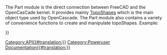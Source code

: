 <languages/>
<translate>
<!--T:4-->
{{VeryImportantMessage|(November 2018) This information may be incomplete and outdated. For the latest API, see the [https://www.freecadweb.org/api autogenerated API documentation] or [https://freecad-python-stubs.readthedocs.io/en/latest/autoapi/Part/ autogenerated Python Part API documentation].}}

<!--T:1-->
The Part module is the direct connection between FreeCAD and the OpenCasCade kernel. It provides mainly [[TopoShape_API|TopoShapes]] which is the main object type used by OpenCascade. The Part module also contains a variety of convenience functions to create and manipulate topoShapes. Example:
</translate>
{{Code|code=
import Part
mycube = Part.makeBox(2,2,2)
Part.show(mycube)
}}
<translate>

<!--T:2-->
{{APIFunction|__fromPythonOCC__|OCC.Object|Helper method to convert a pythonocc shape to an internal shape|A Part.Shape}}
{{APIFunction|__sortEdges__|list of edges|Helper method to sort an unsorted list of edges so that afterwards the start and end vertex of two consecutive edges are geometrically coincident. It returns a single list of edges and the algorithm stops after the first set of connected edges which means that the output list can be smaller than the input list. The sorted list can be used to create a Wire.|a list of edges}}
{{APIFunction|__toPythonOCC__|Part.Shape|Helper method to convert an internal shape to pythonocc shape|an OCC.Shape}}
{{APIFunction|cast_to_shape|Part.Shape|Cast to the actual shape type| }}
{{APIFunction|export|list,string|Export a list of objects into a single file.| }}
{{APIFunction|getSortedClusters|list of edges|Helper method to sort and cluster a variety of edges| }}
{{APIFunction|insert|string,string|Insert the file (path given as first argument) into the given document (second argument).| }}
{{APIFunction|makeBox|length,width,height,[pnt,dir]|Makes a box located at pnt with the dimensions (length,width,height). By default pnt is Vector(0,0,0) and dir is Vector(0,0,1)|the created shape}}
{{APIFunction|makeCircle|radius,[pnt,dir,angle1,angle2]|Makes a circle with a given radius. By default pnt is Vector(0,0,0), dir is Vector(0,0,1), angle1 is 0 and angle2 is 360|the created shape}}
{{APIFunction|makeCompound|list|Creates a compound out of a list of shapes.|the created shape}}
{{APIFunction|makeCone|radius1,radius2,height,[pnt,dir,angle]|Makes a cone with given radii and height. By default pnt is Vector(0,0,0), dir is Vector(0,0,1) and angle is 360|the created shape}}
{{APIFunction|makeCylinder|radius,height,[pnt,dir,angle]|Makes a cylinder with a given radius and height. By default pnt is Vector(0,0,0),dir is Vector(0,0,1) and angle is 360|the created shape}}
{{APIFunction|makeHelix|pitch,height,radius,[angle,lefthand,heightstyle]|Makes a helix shape with a given pitch, height and radius. Defaults to right-handed cylindrical helix. Non-zero angle parameter produces a conical helix.  Lefthand True produces left handed helix.  Heightstyle applies only to conical helices. Heightstyle False (default) will cause the height parameter to be interpreted as the length of the side of the underlying frustum.  Heightstyle True will cause the height parameter to be interpreted as the vertical height of the helix.  Pitch is "metric pitch" (advance/revolution). For conical helix, radius is the minor radius.|the created shape}}
{{APIFunction|makeLine|(x1,y1,z1),(x2,y2,z2)|Makes a line of two points|the created shape}}
{{APIFunction|makeLoft|shapelist<profiles>,[boolean<solid>,boolean<ruled>]|Creates a loft shape using the list of profiles. Optionally make result a solid (vs surface/shell) or make result a ruled surface.|the created shape}}
{{APIFunction|makePlane|length,width,[pnt,dir]|Makes a plane. By default pnt is Vector(0,0,0) and dir is Vector(0,0,1)|the created shape}}
{{APIFunction|makePolygon|list|Makes a polygon of a list of Vectors|the created shape}}
{{APIFunction|makeRevolution|Curve,[vmin,vmax,angle,pnt,dir]|Makes a revolved shape by rotating the curve or a portion of it around an axis given by (pnt,dir). By default vmin/vmax are set to bounds of the curve,angle is 360,pnt is Vector(0,0,0) and dir is Vector(0,0,1)|the created shape}}
{{APIFunction|makeRuledSurface|Edge or Wire,Edge or Wire|Creates a ruled surface out of two edges or wires. If wires are used then these must have the same number of edges.|the created shape}}
{{APIFunction|makeShell|list|Creates a shell out of a list of faces.    Note: Resulting shell should be manifold.   Non-manifold shells are not well supported.|the created shape}}
{{APIFunction|makeSolid|Part.Shape|Creates a solid out of the shells inside a shape.|the created shape}}
{{APIFunction|makeSphere|radius,[center_pnt, axis_dir, V_startAngle, V_endAngle, U_angle]|Makes a sphere (or partial sphere) with a given radius. By default center_pnt is Vector(0,0,0), axis_dir is Vector(0,0,1), V_startAngle is 0, V_endAngle is 90 and U_angle is 360|the created shape}}
{{APIFunction|makeTorus|radius1,radius2,[pnt,dir,angle1,angle2,angle]|Makes a torus with a given radii and angles. By default pnt is Vector(0,0,0),dir is Vector(0,0,1),angle1 is 0,angle2 is 360 and angle is 360|the created shape}}
{{APIFunction|makeTube|edge,float|Creates a tube.|the created shape}}
{{APIFunction|open|string|Creates a new document and load the file into the document.| }}
{{APIFunction|read|string|Loads the file and return the shape.|a shape}}
{{APIFunction|show|shape|Adds the shape to the active document or create one if no document exists.| }}


</translate>
{{Userdocnavi{{#translation:}}}}
[[Category:API{{#translation:}}]]
[[Category:Poweruser Documentation{{#translation:}}]]
{{clear}}